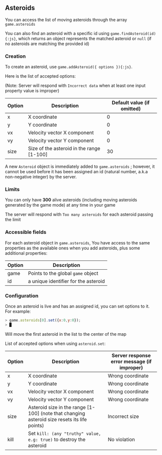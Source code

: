 ## Asteroids
You can access the list of moving asteroids through the array `game.asteroids`

You can also find an asteroid with a specific id using `game.findAsteroid(id){:js}`, which returns an object represents the matched asteroid or `null` (if no asteroids are matching the provided id)
### Creation
To create an asteroid, use `game.addAsteroid({ options }){:js}`.

Here is the list of accepted options:

(Note: Server will respond with `Incorrect data` when at least one input property value is improper)

| Option | Description | Default value (if omitted) |
| - | - | - |
| x | X coordinate | 0 |
| y | Y coordinate | 0 |
| vx | Velocity vector X component | 0 |
| vy | Velocity vector Y component | 0 |
| size | Size of the asteroid in the range [1-100] | 30 |

A new `Asteroid` object is immediately added to `game.asteroids` ; however, it cannot be used before it has been assigned an id (natural number, a.k.a non-negative integer) by the server.

### Limits
You can only have **300** alive asteroids (including moving asteroids generated by the game mode) at any time in your game

The server will respond with `Too many asteroids` for each asteroid passing the limit

### Accessible fields
For each asteroid object in `game.asteroids`, You have access to the same properties as the available ones when you add asteroids, plus some additional properties:

| Option | Description |
| - | - |
| game | Points to the global `game` object |
| id | a unique identifier for the asteroid |

### Configuration
Once an asteroid is live and has an assigned id, you can set options to it. For example:
```js
> game.asteroids[0].set({x:0,y:0});
> █
```
Will move the first asteroid in the list to the center of the map

List of accepted options when using `asteroid.set`:

| Option | Description | Server response error message (if improper) |
| - | - | - |
| x | X coordinate | Wrong coordinate |
| y | Y coordinate | Wrong coordinate |
| vx | Velocity vector X component | Wrong coordinate |
| vy | Velocity vector Y component | Wrong coordinate |
| size | Asteroid size in the range [1-100] (note that changing asteroid size resets its life points) | Incorrect size |
| kill | Set `kill: (any "truthy" value, e.g: true)` to destroy the asteroid | No violation |

